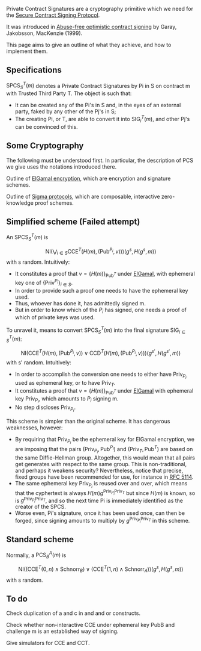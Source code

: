 Private Contract Signatures are a cryptography primitive which we need for the [[Secure Contract Signing Protocol]].

It was introduced in [http://citeseerx.ist.psu.edu/viewdoc/summary?doi=10.1.1.118.4142 Abuse-free optimistic contract signing] by Garay, Jakobsson, MacKenzie (1999). 

This page aims to give an outline of what they achieve, and how to implement them.

== Specifications ==

<math>\textrm{SPCS}^T_S(m)</math>  denotes a Private Contract Signatures by Pi in S on contract m with Trusted Third Party T. The object is such that:
* It can be created any of the Pi's in S and, in the eyes of an external party, faked by any other of the Pj's in S;
* The creating Pi, or T, are able to convert it into <math>\textrm{SIG}^T_{i}(m)</math>, and other Pj's can be convinced of this.

== Some Cryptography ==

The following must be understood first. In particular, the description of PCS we give uses the notations introduced there.

Outline of [[ElGamalSchnorr|ElGamal encryption]], which are encryption and signature schemes.

Outline of [[Sigma_Protocols|Sigma protocols]], which are composable, interactive zero-knowledge proof schemes.

== Simplified scheme (Failed attempt) ==


An <math>\textrm{SPCS}^T_S(m)</math> is
:<math>\textrm{NI}\left(\bigvee_{i\in S}\textrm{CCE}^T(H(m),(\textrm{Pub}^{P_i},v))\right)(g^s,H(g^s,m))
</math>
with s random. Intuitively:
* It constitutes a proof that <math>v=\{H(m)\}_{\textrm{Pub}^T}</math> under [[ElGamal]], with ephemeral key one of <math>\{\textrm{Priv}^{P_i}\}_{i\in S}</math>.
* In order to provide such a proof one needs to have the ephemeral key used.
* Thus, whoever has done it, has admittedly signed m.
* But in order to know which of the <math>P_i</math> has signed, one needs a proof of which of private keys was used. 


To unravel it, means to convert <math>\textrm{SPCS}^T_S(m)</math> into the final signature <math>\textrm{SIG}^T_{i\in S}(m)</math>:
:<math>\textrm{NI}\left(\textrm{CCE}^T(H(m),(\textrm{Pub}^{P_i},v))\vee\textrm{CCD}^T(H(m),(\textrm{Pub}^{P_i},v))\right)(g^{s'},H(g^{s'},m))
</math>
with s' random. Intuitively:
* In order to accomplish the conversion one needs to either have <math>\textrm{Priv}_{P_i}</math> used as ephemeral key, or to have <math>\textrm{Priv}_T</math>.
* It constitutes a proof that <math>v=\{H(m)\}_{\textrm{Pub}^T}</math> under [[ElGamal]] with ephemeral key <math>\textrm{Priv}_{P_i}</math>, which amounts to <math>P_i</math> signing m.
* No step discloses <math>\textrm{Priv}_{P_i}</math>.


This scheme is simpler than the original scheme. It has dangerous weaknesses, however:
* By requiring that <math>\textrm{Priv}_{P_i}</math> be the ephemeral key for ElGamal encryption, we are imposing that the pairs <math>(\textrm{Priv}_{P_i},\textrm{Pub}^{P_i})</math> and <math>(\textrm{Priv}_{T},\textrm{Pub}^{T})</math> are based on the same Diffie-Hellman group. Altogether, this would mean that all pairs get generates with respect to the same group. This is non-traditional, and perhaps it weakens security? Nevertheless, notice that precise, fixed groups have been recommended for use, for instance in [http://tools.ietf.org/html/rfc5114#page-4 RFC 5114].
* The same ephemeral key <math>\textrm{Priv}_{P_i}</math> is reused over and over, which means that the cyphertext is always <math>H(m)g^{\textrm{Priv}_{P_i}\textrm{Priv}_{T}}</math> but since <math>H(m)</math> is known, so is <math>g^{\textrm{Priv}_{P_i}\textrm{Priv}_{T}}</math>, and so the next time Pi is immediately identified as the creator of the SPCS.
* Worse even, Pi's signature, once it has been used once, can then be forged, since signing amounts to multiply by <math>g^{\textrm{Priv}_{P_i}\textrm{Priv}_{T}}</math> in this scheme.

== Standard scheme ==

Normally, a <math>\textrm{PCS}_B^A(m)</math> is
:<math>\textrm{NI}\left((\textrm{CCE}^T(0,n)\wedge\textrm{Schnorr}_B)\vee(\textrm{CCE}^T(1,n)\wedge\textrm{Schnorr}_A)\right)(g^s,H(g^s,m))</math>
with s random.

== To do ==

Check duplication of a and c in and and or constructs.

Check whether non-interactive CCE under ephemeral key PubB and challenge m is an established way of signing.

Give simulators for CCE and CCT.
